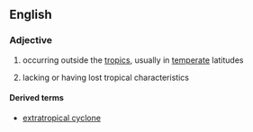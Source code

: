==English==

===Adjective===
{{en-adj}}

# occurring outside the [[tropics]], usually in [[temperate]] latitudes
# {{context|meteorology}} lacking or having lost tropical characteristics

====Derived terms====
*[[extratropical cyclone]]